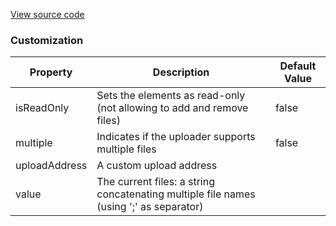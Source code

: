 
[View source code](https://github.com/OMNIALowCode/omnia3-samples/blob/master/webcomponents/web-components/FileUploader/file-uploader.js)

### Customization

| Property      | Description                                                                            | Default Value |
| ------------- | -------------------------------------------------------------------------------------- | ------------- |
| isReadOnly    | Sets the elements as read-only (not allowing to add and remove files)                  | false         |
| multiple      | Indicates if the uploader supports multiple files                                      | false         |
| uploadAddress | A custom upload address                                                                |               |
| value         | The current files: a string concatenating multiple file names (using ';' as separator) |               |

<Story id="data-input-file-uploader--default" />
